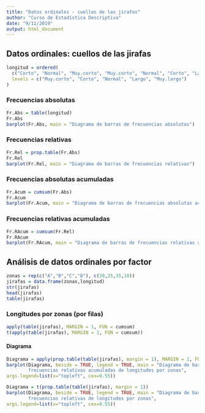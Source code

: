 ```yaml
---
title: "Datos ordinales - cuellos de las jirafas"
author: "Curso de Estadística Descriptiva"
date: "9/11/2019"
output: html_document
---
```


## Datos ordinales: cuellos de las jirafas

```r
longitud = ordered(
  c("Corto", "Normal", "Muy.corto", "Muy.corto", "Normal", "Corto", "Largo", "Muy.corto", "Muy.largo", "Normal", "Corto", "Largo", "Muy.largo", "Largo", "Muy.largo", "Largo", "Corto", "Normal", "Largo", "Muy.largo", "Corto", "Normal", "Muy.corto", "Muy.corto", "Largo", "Normal", "Corto", "Muy.largo", "Normal", "Muy.corto", "Muy.corto", "Muy.largo", "Muy.corto", "Normal", "Normal", "Largo", "Muy.corto", "Muy.corto", "Normal", "Muy.corto", "Muy.largo", "Largo", "Normal", "Normal", "Largo", "Muy.corto", "Muy.largo", "Muy.corto", "Muy.corto", "Largo", "Normal", "Corto", "Muy.corto", "Largo", "Largo", "Muy.largo", "Corto", "Largo", "Corto", "Normal", "Normal", "Corto", "Muy.largo", "Muy.corto", "Corto", "Muy.corto", "Largo", "Largo", "Muy.corto", "Normal", "Corto", "Corto", "Muy.largo", "Muy.corto", "Muy.corto", "Normal", "Largo", "Corto", "Normal", "Muy.corto", "Corto", "Largo", "Muy.corto", "Corto", "Muy.corto", "Muy.largo", "Muy.largo", "Muy.corto", "Normal", "Corto", "Muy.largo", "Muy.corto", "Corto", "Muy.largo", "Corto", "Largo", "Corto", "Corto", "Muy.largo", "Muy.largo"), 
  levels = c("Muy.corto", "Corto", "Normal", "Largo", "Muy.largo")
)
```

### Frecuencias absolutas

```r
Fr.Abs = table(longitud)
Fr.Abs
barplot(Fr.Abs, main = "Diagrama de barras de frecuencias absolutas")
```

### Frecuencias relativas

```r
Fr.Rel = prop.table(Fr.Abs)
Fr.Rel
barplot(Fr.Rel, main = "Diagrama de barras de frecuencias relativas")
```

### Frecuencias absolutas acumuladas

```r
Fr.Acum = cumsum(Fr.Abs)
Fr.Acum
barplot(Fr.Acum, main = "Diagrama de barras de frecuencias absolutas acumuladas")
```

### Frecuencias relativas acumuladas

```r
Fr.RAcum = cumsum(Fr.Rel)
Fr.RAcum
barplot(Fr.RAcum, main = "Diagrama de barras de frecuencias relativas acumuladas")
```

## Análisis de datos ordinales por factor

```r
zonas = rep(c("A","B","C","D"), c(30,25,35,10))
jirafas = data.frame(zonas,longitud)
str(jirafas)
head(jirafas)
table(jirafas)
```

### Longitudes por zonas (por filas)

```r
apply(table(jirafas), MARGIN = 1, FUN = cumsum)
t(apply(table(jirafas), MARGIN = 1, FUN = cumsum))
```

#### Diagrama

```r
Diagrama = apply(prop.table(table(jirafas), margin = 1), MARGIN = 1, FUN = cumsum)
barplot(Diagrama, beside = TRUE, legend = TRUE, main = "Diagrama de barras de 
        frecuencias relativas acumuladas de longitudes por zonas",
args.legend=list(x="topleft", cex=0.55))

Diagrama = t(prop.table(table(jirafas), margin = 1))
barplot(Diagrama, beside = TRUE, legend = TRUE, main = "Diagrama de barras de 
        frecuencias relativas de longitudes por zonas",
args.legend=list(x="topleft", cex=0.55))
```



